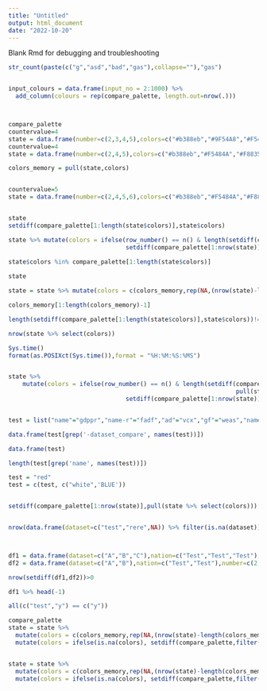 ```yaml
---
title: "Untitled"
output: html_document
date: "2022-10-20"
---
```


Blank Rmd for debugging and troubleshooting

```r


str_count(paste(c("g","asd","bad","gas"),collapse=""),"gas")


input_colours = data.frame(input_no = 2:1000) %>%
  add_column(colours = rep(compare_palette, length.out=nrow(.)))



compare_palette
countervalue=4
state = data.frame(number=c(2,3,4,5),colors=c("#b388eb","#9F54A8","#F5484A","#F88350"))
countervalue=4
state = data.frame(number=c(2,4,5),colors=c("#b388eb","#F5484A","#F88350"))

colors_memory = pull(state,colors)


countervalue=5
state = data.frame(number=c(2,4,5,6),colors=c("#b388eb","#F5484A","#F88350","#DD002D"))


state
setdiff(compare_palette[1:length(state$colors)],state$colors)

state %>% mutate(colors = ifelse(row_number() == n() & length(setdiff(compare_palette[1:nrow(state %>% select(colors))],state$colors))!=0,
                                 setdiff(compare_palette[1:nrow(state)],pull(state %>% select(colors))),colors))
  
state$colors %in% compare_palette[1:length(state$colors)]

state

state = state %>% mutate(colors = c(colors_memory,rep(NA,(nrow(state)-length(colors_memory)))))

colors_memory[1:length(colors_memory)-1]

length(setdiff(compare_palette[1:length(state$colors)],state$colors))!=0

nrow(state %>% select(colors))

Sys.time()
format(as.POSIXct(Sys.time()),format = "%H:%M:%S:%MS")


state %>% 
    mutate(colors = ifelse(row_number() == n() & length(setdiff(compare_palette[1:nrow(state %>% select(colors))],
                                                                pull(state %>% select(colors))))!=0,
                                 setdiff(compare_palette[1:nrow(state)],pull(state %>% select(colors))),colors))


test = list("name"="gdppr","name-r"="fadf","ad"="vcx","gf"="weas","name-df"="pasdasd")

data.frame(test[grep('-dataset_compare', names(test))])

data.frame(test)

length(test[grep('name', names(test))])

test = "red"
test = c(test, c("white",'BLUE'))


setdiff(compare_palette[1:nrow(state)],pull(state %>% select(colors)))


nrow(data.frame(dataset=c("test","rere",NA)) %>% filter(is.na(dataset))) ==0



df1 = data.frame(dataset=c("A","B","C"),nation=c("Test","Test","Test"),number=c(2,3,4))
df2 = data.frame(dataset=c("A","B"),nation=c("Test","Test"),number=c(2,3))

nrow(setdiff(df1,df2))>0

df1 %>% head(-1)

all(c("test","y") == c("y"))
```


```r
compare_palette
state = state %>% 
  mutate(colors = c(colors_memory,rep(NA,(nrow(state)-length(colors_memory))))) %>%
  mutate(colors = ifelse(is.na(colors), setdiff(compare_palette,filter(state,!is.na(colors))$colors)[1], colors))


state = state %>% 
  mutate(colors = c(colors_memory,rep(NA,(nrow(state)-length(colors_memory))))) %>%
  mutate(colors = ifelse(is.na(colors), setdiff(compare_palette,filter(state,!is.na(colors))$colors)[1], colors))
```


